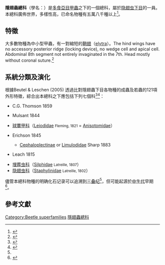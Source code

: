 {{Translating|||time=2017-04-18T10:32:31+00:00}}
{{automatic taxobox
| image = Staphylinus.olens.jpg
| image_caption = [[魔鬼隱翅蟲|魔鬼隱翅蟲]] ''Ocypus olens''
| display_parents = 2
| taxon = Staphylinoidea
| authority = {{tsl|en|Pierre André Latreille||Latreille}}, 1802
| subdivision_ranks =[[科_(生物)|科]]
| subdivision = 見內文
}}
'''隱翅蟲總科'''（學名：{{lang|la|'''Staphylinoidea'''}}）是[[多食亞目|多食亞目]][[甲蟲|甲蟲]]之下的一個總科，屬於[[隐翅虫下目|隐翅虫下目]]的一員。本總科廣佈世界，多樣性高，已命名物種有五萬八千種以上<ref name=forest>{{cite news |url=http://recreation.forest.gov.tw/forestpaper/WebShow_01.aspx?SID=617&Page=1 |author=雙流-糞金龜 |title=含冤待雪的隱翅蟲 |publisher=森林報 |date=2014-07-04 |accessdate=2016-08-18 |language=zh-hant |archive-url=https://web.archive.org/web/20160914041955/http://recreation.forest.gov.tw/forestpaper/WebShow_01.aspx?SID=617&Page=1 |archive-date=2016-09-14 |dead-url=yes }}</ref>。

==特徵==
大多數物種為中小型甲蟲，有一對縮短的[[鞘翅|鞘翅]]（[[翅鞘|elytra]]）。The hind wings have no accessory posterior ridge (locking device), no wedge cell and apical cell. Abdominal 8th segment not entirely invaginated in the 7th. Head mostly without coronal suture.<ref>{{cite journal |first1=M. |last1=Hansen |title=Phylogeny and classification of the staphyliniform beetle families (Coleoptera) |journal=Biologiske Skrifter |volume=48 |location=[[哥本哈根|Copenhagen]] |year=1997 |language=en }}</ref>

==系統分類及演化==
根據Beutel & Leschen (2005) 透過比對隱翅蟲下目各物種的成蟲及若蟲的121項外形特徵，綜合出本總科之下應包括下列七個科<ref>{{cite journal |url=http://onlinelibrary.wiley.com/doi/10.1111/j.1365-3113.2005.00293.x/abstract |last1=Beutel |first1=R. G. |last2=Leschen |first2=R.A.B. |year=2005 |title=Phylogenetic analysis of Staphyliniformia (Coleoptera) based on characters of larvae and adults |journal={{tsl|en|Systematic Entomology||Systematic Entomology}} |volume=30 |issue=4 |doi=10.1111/j.1365-3113.2005.00293.x |language=en |access-date=2016-08-13 |archive-date=2017-09-28 |archive-url=https://web.archive.org/web/20170928012403/http://onlinelibrary.wiley.com/doi/10.1111/j.1365-3113.2005.00293.x/abstract |dead-url=no }}</ref><ref>{{cite book |first1=J. F. |last1=Lawrence |first2=A. F., Jr. |last2=Newton |year=1995 |chapter=Families and subfamilies of Coleoptera (with selected genera, notes, references and data on family-group names) |pages=779-1006 |editors=J. Pakaluk & S. A. Slipinski |title=Biology, Phylogeny, and Classification of Coleoptera: Papers Celebrating the 80th Birthday of Roy A. Crowson |publisher=Museum i Instytut Zoologii PAN, Warszawa |location=[[波蘭|波蘭]][[華沙|華沙]] |language=en }}</ref>：
* {{tsl|en|Agyrtidae||Agyrtidae}} C.G. Thomson 1859
* {{tsl|en|Hydraenidae||Hydraenidae}} Mulsant 1844
* [[球蕈甲科|球蕈甲科]]（[[球蕈甲科|Leiodidae]] <small>Fleming, 1821</small> = [[Anisotomidae|Anisotomidae]]）
* {{tsl|en|Ptiliidae||Ptiliidae}} Erichson 1845
** [[Cephaloplectinae|Cephaloplectinae]] or [[Limulodidae|Limulodidae]] Sharp 1883
* {{tsl|en|Scydmaenidae||Scydmaenidae}} Leach 1815
* [[埋葬虫科|埋葬虫科]]（[[葬甲科|Silphidae]] <small>Latreille, 1807</small>）
* [[隐翅虫科|隐翅虫科]]（[[隱翅蟲科|Staphylinidae]] <small>Latreille, 1802</small>）

儘管本總科物種的明确化石记录可以追溯到[[三叠纪|三叠纪]]<ref name=forest />，但可能起源於[[中生代|中生代]]早期<ref>{{cite book |last1=Grimaldi |first1=D. |last2=Engel |first2=M.S. |year=2005 |title=Evolution of the Insects |publisher=Cambridge University Press |language=en }}</ref>。

==參考文獻==
{{reflist}}

{{Coleoptera|4}}
{{Taxonbar|from=Q132752}}

[[Category:Beetle_superfamilies|Category:Beetle superfamilies]]
[[Category:隱翅蟲總科|]]


{{Staphylinoidea-stub}}